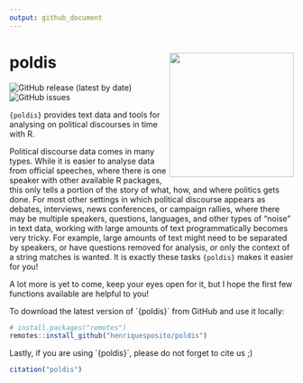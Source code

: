 ```yaml
---
output: github_document
---
```

# poldis <img src="man/figures/poldishexlogo.png" align="right" width="220"/>

<!-- badges: start -->
![GitHub release (latest by date)](https://img.shields.io/github/v/release/henriquesposito/poldis)
![GitHub issues](https://img.shields.io/github/issues-raw/henriquesposito/poldis)
<!--[![Codecov test coverage](https://codecov.io/gh/henriquesposito/poldis/branch/main/graph/badge.svg)](https://app.codecov.io/gh/henriquesposito/poldis?branch=main)-->
<!--[![CodeFactor](https://www.codefactor.io/repository/github/henriquesposito/poldis/badge)](https://www.codefactor.io/repository/github/henriquesposito/poldis)-->
<!--[![CII Best Practices](https://bestpractices.coreinfrastructure.org/projects/4562/badge)](https://bestpractices.coreinfrastructure.org/projects/4562)-->
<!-- badges: end -->

`{poldis}` provides text data and tools for analysing on political discourses in time with R. 

Political discourse data comes in many types.
While it is easier to analyse data from official speeches,
where there is one speaker
with other available R packages,
this only tells a portion of the story of what, how, and where politics gets done.
For most other settings in which political discourse appears as debates,
interviews, news conferences, or campaign rallies,
where there may be multiple speakers, questions, languages, and other types of "noise" in text data,
working with large amounts of text programmatically becomes very tricky.
For example, large amounts of text might need to be separated by speakers,
or have questions removed for analysis,
or only the context of a string matches is wanted.
It is exactly these tasks `{poldis}` makes it easier for you!

A lot more is yet to come, keep your eyes open for it,
but I hope the first few functions available are helpful to you!

To download the latest version of ´{poldis}´ from GitHub and use it locally:

``` r
# install.packages("remotes")
remotes::install_github("henriquesposito/poldis")
```

Lastly, if you are using ´{poldis}´, please do not forget to cite us ;)

``` r
citation("poldis")
```
